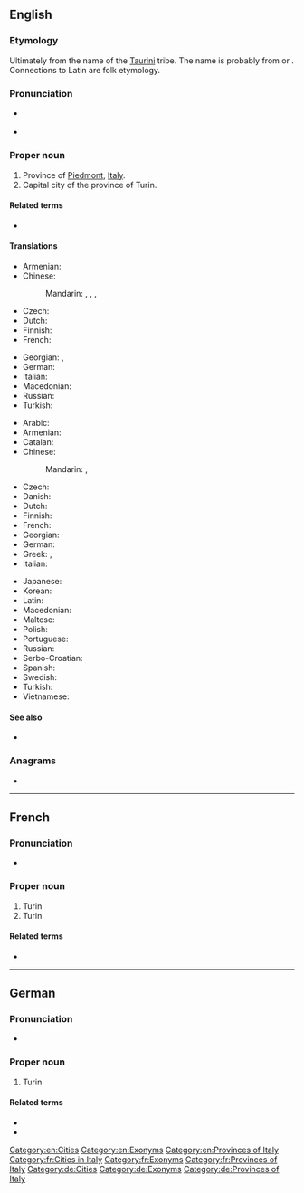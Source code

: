 {{also|Turín|tuřín}}
==English==
{{wikipedia|Turin}}

===Etymology===
Ultimately from the name of the [[w:Taurini|Taurini]] tribe. The name is probably from {{etyl|cel-pro|en}} {{m|cel-pro|*tur||water}} or {{m|cel-pro|*tauro||mountain}}. Connections to Latin {{m|la|taurus||bull}} are folk etymology.

===Pronunciation===
* {{a|UK}} {{IPA|/tjʊəˈɹɪn/|lang=en}}
* {{rhymes|ɪn|lang=en}}

===Proper noun===
{{en-proper noun}}

# Province of [[Piedmont]], [[Italy]].
# Capital city of the province of Turin.

====Related terms====
* {{l|en|Turinese}}

====Translations====
{{trans-top|province}}
* Armenian: {{t|hy|Թուրին}}
* Chinese:
*: Mandarin: {{t|cmn|托里諾}}, {{t|cmn|托里诺|tr=Tuōlǐnuò|sc=Hani}}, {{t|cmn|杜林|tr=Dùlín|sc=Hani}}, {{t+|cmn|都靈|tr=Dūlíng|sc=Hani}}
* Czech: {{t+|cs|Turín|m}}
* Dutch: {{t+|nl|Turijn}}
* Finnish: {{t+|fi|Torino}}
* French: {{t+|fr|Turin}}
{{trans-mid}}
* Georgian: {{t|ka|ტურინი}}, {{t|ka|ტურინის პროვინცია}}
* German: {{t|de|Turin}}
* Italian: {{t+|it|Torino}}
* Macedonian: {{t|mk|Торино|n|tr=Toríno}}
* Russian: {{t+|ru|Тури́н}}
* Turkish: {{t+|tr|Torino}}
{{trans-bottom}}

{{trans-top|city}}
* Arabic: {{t|ar|تُورِينُو|m|tr=turīnū}}
* Armenian: {{t|hy|Թուրին}}
* Catalan: {{t|ca|Torí|m}}
* Chinese:
*: Mandarin: {{t|cmn|杜林|tr=Dùlín|sc=Hani}}, {{t+|cmn|都靈|tr=Dūlíng|sc=Hani}}
* Czech: {{t+|cs|Turín|m}}
* Danish: {{t|da|Torino|c}}
* Dutch: {{t+|nl|Turijn}}
* Finnish: {{t+|fi|Torino}}
* French: {{t+|fr|Turin|f}}
* Georgian: {{t|ka|ტურინი}}
* German: {{t|de|Turin|n}}
* Greek: {{t+|el|Τορίνο|n|sc=Grek}}, {{t|el|Τουρίνο|n|sc=Grek}}
* Italian: {{t+|it|Torino|f}}
{{trans-mid}}
* Japanese: {{t|ja|トリノ|tr=Torino}}
* Korean: {{t|ko|토리노|tr=Torino|sc=Kore}}
* Latin: {{t|la|Augusta Taurinorum|f}}
* Macedonian: {{t|mk|Торино|n|tr=Toríno}}
* Maltese: {{t|mt|Turin}}
* Polish: {{t+|pl|Turyn|m}}
* Portuguese: {{t|pt|Turim|f}}
* Russian: {{t+|ru|Тури́н|m}}
* Serbo-Croatian: {{t|sh|Torino}}
* Spanish: {{t+|es|Turín|m}}
* Swedish: {{t+|sv|Turin}}
* Turkish: {{t+|tr|Torino}}
* Vietnamese: {{t|vi|Torino}}
{{trans-bottom}}

====See also====
* {{l|en|Torino}}

===Anagrams===
* {{anagrams|en|rutin}}

[[Category:en:Cities]]
[[Category:en:Exonyms]]
[[Category:en:Provinces of Italy]]

----

==French==
{{wikipedia|Turin|lang=fr}}

===Pronunciation===
* {{fr-IPA}}

===Proper noun===
{{fr-proper noun}}

# Turin {{gloss|province}}
# Turin {{gloss|city}}

====Related terms====
* {{l|fr|Turinois}}

[[Category:fr:Cities in Italy]]
[[Category:fr:Exonyms]]
[[Category:fr:Provinces of Italy]]

----

==German==

===Pronunciation===
* {{IPA|/tuˈriːn/|lang=de}}

===Proper noun===
{{head|de|proper noun}}

# Turin

====Related terms====
* {{l|de|Turiner}}
* {{l|de|turinisch}}

[[Category:de:Cities]]
[[Category:de:Exonyms]]
[[Category:de:Provinces of Italy]]